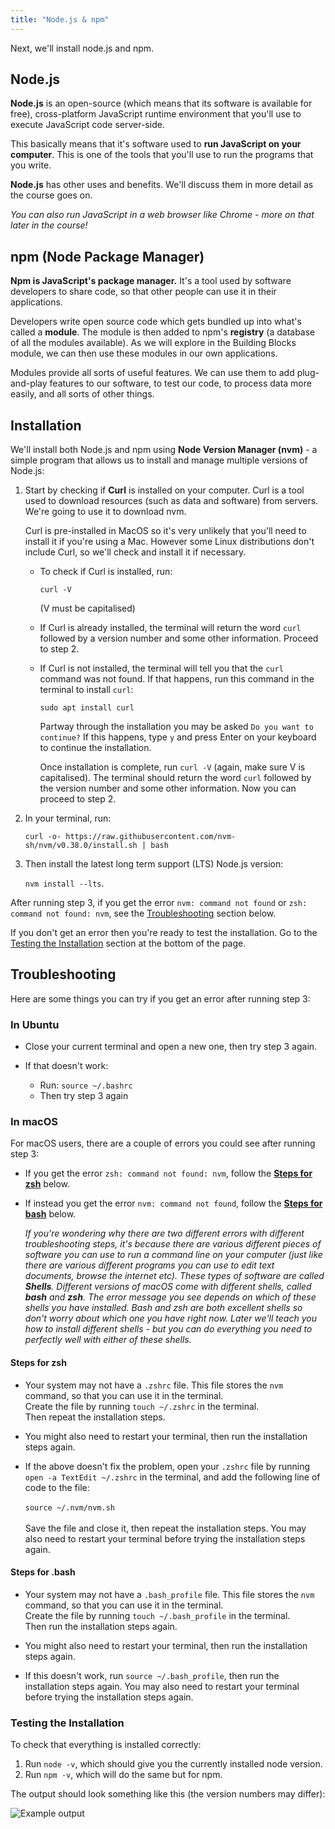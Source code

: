 ```yaml
---
title: "Node.js & npm"
---
```


Next, we'll install node.js and npm.

## Node.js

**Node.js** is an open-source (which means that its software is available for free), cross-platform JavaScript runtime environment that you'll use to execute JavaScript code server-side.

This basically means that it's software used to **run JavaScript on your computer**. This is one of the tools that you'll use to run the programs that you write.

**Node.js** has other uses and benefits. We'll discuss them in more detail as the course goes on.

_You can also run JavaScript in a web browser like Chrome - more on that later in the course!_

## npm (Node Package Manager)

**Npm is JavaScript's package manager.** It's a tool used by software developers to share code, so that other people can use it in their applications.

Developers write open source code which gets bundled up into what's called a **module**. The module is then added to npm's **registry** (a database of all the modules available). As we will explore in the Building Blocks module, we can then use these modules in our own applications.

Modules provide all sorts of useful features. We can use them to add plug-and-play features to our software, to test our code, to process data more easily, and all sorts of other things.

## Installation

We'll install both Node.js and npm using **Node Version Manager (nvm)** - a simple program that allows us to install and manage multiple versions of Node.js:

1. Start by checking if **Curl** is installed on your computer. Curl is a tool used to download resources (such as data and software) from servers. We're going to use it to download nvm.

   Curl is pre-installed in MacOS so it's very unlikely that you'll need to install it if you're using a Mac. However some Linux distributions don't include Curl, so we'll check and install it if necessary.

   - To check if Curl is installed, run:

     `curl -V`

     (V must be capitalised)

   - If Curl is already installed, the terminal will return the word `curl` followed by a version number and some other information. Proceed to step 2.
   - If Curl is not installed, the terminal will tell you that the `curl` command was not found. If that happens, run this command in the terminal to install `curl`:

     `sudo apt install curl`

     Partway through the installation you may be asked `Do you want to continue?` If this happens, type `y` and press Enter on your keyboard to continue the installation.

     Once installation is complete, run `curl -V` (again, make sure V is capitalised). The terminal should return the word `curl` followed by the version number and some other information. Now you can proceed to step 2.

2. In your terminal, run:

   `curl -o- https://raw.githubusercontent.com/nvm-sh/nvm/v0.38.0/install.sh | bash`

3. Then install the latest long term support (LTS) Node.js version:

   `nvm install --lts`.

After running step 3, if you get the error `nvm: command not found` or `zsh: command not found: nvm`, see the [Troubleshooting](#troubleshooting) section below.

If you don't get an error then you're ready to test the installation. Go to the [Testing the Installation](#testing-the-installation) section at the bottom of the page.

## Troubleshooting

Here are some things you can try if you get an error after running step 3:

### In **Ubuntu**

- Close your current terminal and open a new one, then try step 3 again.

- If that doesn't work:
  - Run: `source ~/.bashrc`
  - Then try step 3 again

### In **macOS**

For macOS users, there are a couple of errors you could see after running step 3:

- If you get the error `zsh: command not found: nvm`, follow the [**Steps for zsh**](#steps-for-zsh) below.
- If instead you get the error `nvm: command not found`, follow the [**Steps for bash**](#steps-for-bash) below.

  _If you're wondering why there are two different errors with different troubleshooting steps, it's because there are various different pieces of software you can use to run a command line on your computer (just like there are various different programs you can use to edit text documents, browse the internet etc). These types of software are called **Shells**. Different versions of macOS come with different shells, called **bash** and **zsh**. The error message you see depends on which of these shells you have installed. Bash and zsh are both excellent shells so don't worry about which one you have right now. Later we'll teach you how to install different shells - but you can do everything you need to perfectly well with either of these shells._

#### **Steps for zsh**

- Your system may not have a `.zshrc` file. This file stores the `nvm` command, so that you can use it in the terminal.<br/>Create the file by running `touch ~/.zshrc` in the terminal.<br/>Then repeat the installation steps.

- You might also need to restart your terminal, then run the installation steps again.

- If the above doesn't fix the problem, open your `.zshrc` file by running `open -a TextEdit ~/.zshrc` in the terminal, and add the following line of code to the file: <br /><br />
  `source ~/.nvm/nvm.sh`
  <br /><br />Save the file and close it, then repeat the installation steps. You may also need to restart your terminal before trying the installation steps again.

#### **Steps for .bash**

- Your system may not have a `.bash_profile` file. This file stores the `nvm` command, so that you can use it in the terminal.<br/>Create the file by running `touch ~/.bash_profile` in the terminal.<br/>Then run the installation steps again.

- You might also need to restart your terminal, then run the installation steps again.

- If this doesn't work, run `source ~/.bash_profile`, then run the installation steps again. You may also need to restart your terminal before trying the installation steps again.

### Testing the Installation

To check that everything is installed correctly:

1. Run `node -v`, which should give you the currently installed node version.
2. Run `npm -v`, which will do the same but for npm.

The output should look something like this (the version numbers may differ):

![Example output](https://firebasestorage.googleapis.com/v0/b/avocado-on-toast.appspot.com/o/images%2Fa8b1e6e2565547a14ce539a6b2c8bf46070b7414d9e2925c653e46ba0a86.png?alt=media&token=33830ded-b77c-4c21-a07b-091791036739)